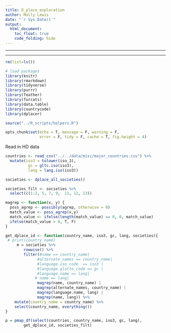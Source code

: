 ```yaml
---
title: D_place_exploration
author: Molly Lewis 
date: "`r Sys.Date()`"
output: 
  html_document:
    toc_float: true
    code_folding: hide
---
```

  
******
******
  
```r
rm(list=ls())

# load packages
library(knitr)
library(rmarkdown)
library(tidyverse)
library(purrr)
library(feather)
library(forcats)
library(data.table)
library(countrycode)
library(dplacer)

source("../R_scripts/helpers.R")

opts_chunk$set(echo = T, message = F, warning = F, 
               error = F, tidy = F, cache = T, fig.height = 4)
```

Read in HD data
```r

countries <- read_csv("../../data/misc/major_countries.csv") %>%
  mutate(iso3 = tolower(iso_3),
          gc = gltc.iso(iso3),
          lang = lang.iso(iso3))

societies <- dplace_all_societies() 

societies_filt <- societies %>%
  select(c(1:2, 5, 7, 9,  11, 12, 13))

magrep <- function(x, y) {
  poss_agrep <- possibly(agrep, otherwise = 0)
  match_value <- poss_agrep(x,y)
  match_value <- ifelse(length(match_value) == 0, 0, match_value)
  ifelse(match_value > 0, T, F)
}

get_dplace_id <- function(country_name, iso3, gc, lang, societies){
 # print(country_name)
     m = societies %>%
        rowwise() %>%
        filter(#name == country_name|
              #alternate_names == country_name|
              #language.iso_code  == iso3 |
              #language.glotto_code == gc |
              #language.name == lang|
             # name == lang|
              magrep(name, country_name) |
              magrep(alternate_names, country_name) |
              magrep(language.name, lang) |
              magrep(name, lang)) %>%
    mutate(country_name = country_name) %>%
    select(country_name, everything())
}

p = pmap_df(select(countries, country_name, iso3, gc, lang),
        get_dplace_id, societies_filt) 
  


```